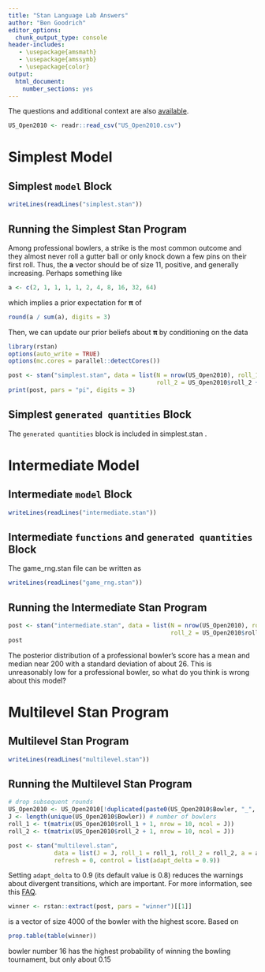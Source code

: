 ```yaml
---
title: "Stan Language Lab Answers"
author: "Ben Goodrich"
editor_options:
  chunk_output_type: console
header-includes:
   - \usepackage{amsmath}
   - \usepackage{amssymb}
   - \usepackage{color}
output: 
  html_document: 
    number_sections: yes
---
```


The questions and additional context are also [available](afternoon_lab.Rmd).

```r
US_Open2010 <- readr::read_csv("US_Open2010.csv")
```

# Simplest Model

## Simplest `model` Block

```r
writeLines(readLines("simplest.stan"))
```

## Running the Simplest Stan Program

Among professional bowlers, a strike is the most common outcome and they almost never roll a gutter
ball or only knock down a few pins on their first roll. Thus, the $\mathbf{a}$ vector should be
of size $11$, positive, and generally increasing. Perhaps something like

```r
a <- c(2, 1, 1, 1, 1, 2, 4, 8, 16, 32, 64)
```
which implies a prior expectation for $\boldsymbol{\pi}$ of

```r
round(a / sum(a), digits = 3)
```

Then, we can update our prior beliefs about $\boldsymbol{\pi}$ by conditioning on the data
```r
library(rstan)
options(auto_write = TRUE)
options(mc.cores = parallel::detectCores())

post <- stan("simplest.stan", data = list(N = nrow(US_Open2010), roll_1 = US_Open2010$roll_1 + 1,
                                          roll_2 = US_Open2010$roll_2 + 1, a = a), refresh = 0)
print(post, pars = "pi", digits = 3)
```

## Simplest `generated quantities` Block

The `generated quantities` block is included in simplest.stan .

# Intermediate Model

## Intermediate `model` Block

```r
writeLines(readLines("intermediate.stan"))
```

## Intermediate `functions` and `generated quantities` Block

The game_rng.stan file can be written as

```r
writeLines(readLines("game_rng.stan"))
```

## Running the Intermediate Stan Program

```r
post <- stan("intermediate.stan", data = list(N = nrow(US_Open2010), roll_1 = US_Open2010$roll_1 + 1,
                                              roll_2 = US_Open2010$roll_2 + 1, a = a), refresh = 0)
post
```
The posterior distribution of a professional bowler's score has a mean and median near $200$
with a standard deviation of about $26$. This is unreasonably low for a professional bowler, so
what do you think is wrong about this model?

# Multilevel Stan Program

## Multilevel Stan Program

```r
writeLines(readLines("multilevel.stan"))
```

## Running the Multilevel Stan Program

```r
# drop subsequent rounds
US_Open2010 <- US_Open2010[!duplicated(paste0(US_Open2010$Bowler, "_", US_Open2010$Frame)), ]
J <- length(unique(US_Open2010$Bowler)) # number of bowlers
roll_1 <- t(matrix(US_Open2010$roll_1 + 1, nrow = 10, ncol = J))
roll_2 <- t(matrix(US_Open2010$roll_2 + 1, nrow = 10, ncol = J))

post <- stan("multilevel.stan",
             data = list(J = J, roll_1 = roll_1, roll_2 = roll_2, a = a, rate = 1), 
             refresh = 0, control = list(adapt_delta = 0.9))
```
Setting `adapt_delta` to $0.9$ (its default value is $0.8$) reduces the
warnings about divergent transitions, which are important. For more information, see this 
[FAQ](https://mc-stan.org/misc/warnings.html#divergent-transitions-after-warmup).

```r
winner <- rstan::extract(post, pars = "winner")[[1]]
```
is a vector of size $4000$ of the bowler with the highest score. Based on
```r
prop.table(table(winner))
```
bowler number 16 has the highest probability of winning the bowling tournament,
but only about $0.15$

